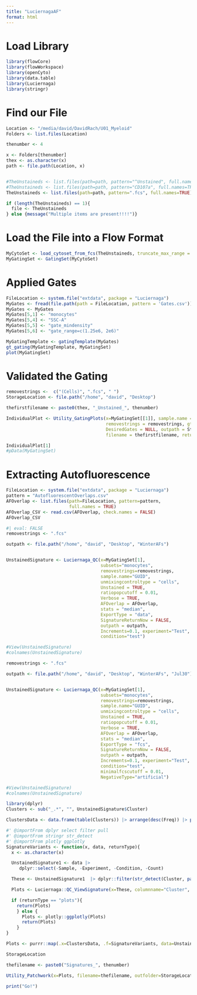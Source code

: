 ```yaml
---
title: "LuciernagaAF"
format: html
---
```


# Load Library

```r
library(flowCore)
library(flowWorkspace)
library(openCyto)
library(data.table)
library(Luciernaga)
library(stringr)
```

# Find our File
```r
Location <- "/media/david/DavidRach/U01_Myeloid"
Folders <- list.files(Location)

thenumber <- 4

x <- Folders[thenumber]
thex <- as.character(x)
path <- file.path(Location, x)


#TheUnstaineds <- list.files(path=path, pattern="^Unstained", full.names=TRUE)
#TheUnstaineds <- list.files(path=path, pattern="CD107a", full.names=TRUE)
TheUnstaineds <- list.files(path=path, pattern=".fcs", full.names=TRUE)

if (length(TheUnstaineds) == 1){
  file <- TheUnstaineds
} else {message("Multiple items are present!!!!")}
```

# Load the File into a Flow Format
```r
MyCytoSet <- load_cytoset_from_fcs(TheUnstaineds, truncate_max_range = FALSE, transform = FALSE)
MyGatingSet <- GatingSet(MyCytoSet)
```


# Applied Gates

```r
FileLocation <- system.file("extdata", package = "Luciernaga")
MyGates <- fread(file.path(path = FileLocation, pattern = 'Gates.csv'))
MyGates <- MyGates
MyGates[5,1] <- "monocytes"
MyGates[5,4] <- "SSC-A"
MyGates[5,5] <- "gate_mindensity"
MyGates[5,6] <- "gate_range=c(1.25e6, 2e6)"
```

```r
MyGatingTemplate <- gatingTemplate(MyGates)
gt_gating(MyGatingTemplate, MyGatingSet)
plot(MyGatingSet)
```

# Validated the Gating
```r
removestrings <-  c("(Cells)", ".fcs", " ")
StorageLocation <- file.path("/home", "david", "Desktop")

thefirstfilename <- paste0(thex, "_Unstained_", thenumber)

IndividualPlot <- Utility_GatingPlots(x=MyGatingSet[[1]], sample.name = "GUID",
                                      removestrings = removestrings, gtFile = MyGates,
                                      DesiredGates = NULL, outpath = StorageLocation,
                                      filename = thefirstfilename, returnType="pdf")

IndividualPlot[1]
#pData(MyGatingSet)
```


# Extracting Autofluorescence

```r
FileLocation <- system.file("extdata", package = "Luciernaga")
pattern = "AutofluorescentOverlaps.csv"
AFOverlap <- list.files(path=FileLocation, pattern=pattern,
                        full.names = TRUE)
AFOverlap_CSV <- read.csv(AFOverlap, check.names = FALSE)
AFOverlap_CSV
```


```r
#| eval: FALSE
removestrings <- ".fcs"

outpath <- file.path("/home", "david", "Desktop", "WinterAFs")


UnstainedSignature <- Luciernaga_QC(x=MyGatingSet[1],
                                    subsets="monocytes", 
                                    removestrings=removestrings,
                                    sample.name="GUID",
                                    unmixingcontroltype = "cells",
                                    Unstained = TRUE, 
                                    ratiopopcutoff = 0.01,
                                    Verbose = TRUE,
                                    AFOverlap = AFOverlap,
                                    stats = "median",
                                    ExportType = "data",
                                    SignatureReturnNow = FALSE,
                                    outpath = outpath,
                                    Increments=0.1, experiment="Test",
                                    condition="test")

#View(UnstainedSignature)
#colnames(UnstainedSignature)
```

```r
removestrings <- ".fcs"

outpath <- file.path("/home", "david", "Desktop", "WinterAFs", "Jul30")


UnstainedSignature <- Luciernaga_QC(x=MyGatingSet[1],
                                    subsets="monocytes", 
                                    removestrings=removestrings,
                                    sample.name="GUID",
                                    unmixingcontroltype = "cells",
                                    Unstained = TRUE, 
                                    ratiopopcutoff = 0.01,
                                    Verbose = TRUE,
                                    AFOverlap = AFOverlap,
                                    stats = "median",
                                    ExportType = "fcs",
                                    SignatureReturnNow = FALSE,
                                    outpath = outpath,
                                    Increments=0.1, experiment="Test",
                                    condition="test", 
                                    minimalfcscutoff = 0.01, 
                                    NegativeType="artificial")

#View(UnstainedSignature)
#colnames(UnstainedSignature)
```

```r
library(dplyr)
Clusters <- sub("_.*", "", UnstainedSignature$Cluster)

ClustersData <- data.frame(table(Clusters)) |> arrange(desc(Freq)) |> pull(Clusters)
```

```r

#' @importFrom dplyr select filter pull
#' @importFrom stringr str_detect
#' @importFrom plotly ggplotly
SignatureVariants <- function(x, data, returnType){
  x <- as.character(x)

  UnstainedSignature1 <- data |>
     dplyr::select(-Sample, -Experiment, -Condition, -Count)

  These <- UnstainedSignature1  |> dplyr::filter(str_detect(Cluster, paste0("^", x))) |> dplyr::pull(Cluster) |> unique()

  Plots <- Luciernaga::QC_ViewSignature(x=These, columnname="Cluster", data=UnstainedSignature1, Normalize=TRUE,TheFormat="wider", legend=FALSE)

  if (returnType == "plots"){
    return(Plots)
    } else {
      Plots <- plotly::ggplotly(Plots)
      return(Plots)
    }
}
```

```r
Plots <- purrr::map(.x=ClustersData, .f=SignatureVariants, data=UnstainedSignature, returnType="plots")

StorageLocation

thefilename <- paste0("Signatures_", thenumber)

Utility_Patchwork(x=Plots, filename=thefilename, outfolder=StorageLocation)
```
```r
print("Go!")
```
